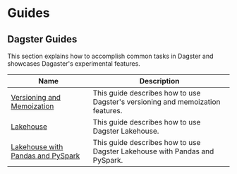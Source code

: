 # Guides

## Dagster Guides

This section explains how to accomplish common tasks in Dagster and showcases Dagaster's experimental features.

| Name                                                                      | Description                                                                                     |
| ------------------------------------------------------------------------- | ----------------------------------------------------------------------------------------------- |
| [Versioning and Memoization](/guides/dagster/memoization)                 | This guide describes how to use Dagster's versioning and memoization features. <Experimental /> |
| [Lakehouse](/guides/dagster/lakehouse)                                    | This guide describes how to use Dagster Lakehouse. <Experimental />                             |
| [Lakehouse with Pandas and PySpark](/guides/dagster/multi-type-lakehouse) | This guide describes how to use Dagster Lakehouse with Pandas and PySpark. <Experimental />     |
